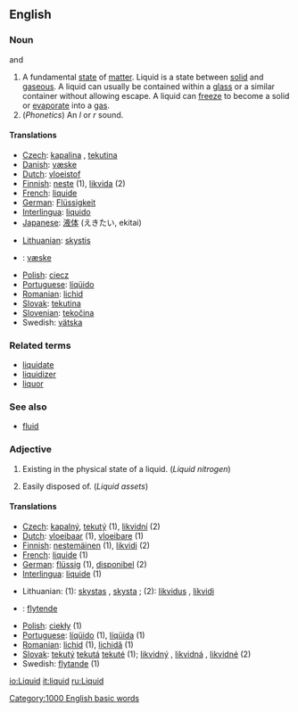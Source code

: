 ==English==

===Noun===
{{en-noun-reg}}  {{countable}} and {{uncountable}}

#A fundamental [[state]] of [[matter]].  Liquid is a state between [[solid]] and [[gaseous]].  A liquid can usually be contained within a [[glass]] or a similar container without allowing escape.  A liquid can [[freeze]] to become a solid or [[evaporate]] into a [[gas]].
#(''Phonetics'') An ''l'' or ''r'' sound.

====Translations====
{{top}}
*[[Czech]]: [[kapalina]] {{f}}, [[tekutina]] {{f}}
*[[Danish]]: [[væske]] {{c}}
*[[Dutch]]: [[vloeistof]] {{f}}
*[[Finnish]]: [[neste]] (1), [[likvida]] (2)
*[[French]]: [[liquide]] {{m}}
*[[German]]: [[Flüssigkeit]] {{f}}
*[[Interlingua]]: [[liquido]]
*[[Japanese]]: [[液体]] (えきたい, ekitai)
{{mid}}
*[[Lithuanian]]: [[skystis]] {{m}}
*{{no}}: [[væske]] {{f}}
*[[Polish]]: [[ciecz]] {{f}}
*[[Portuguese]]: [[líqüido]] {{m}}
*[[Romanian]]: [[lichid]] {{n}}
*[[Slovak]]: [[tekutina]] {{f}}
*[[Slovenian]]: [[tekočina]] {{f}}
*Swedish: [[vätska]]
{{bottom}}

===Related terms===
*[[liquidate]]
*[[liquidizer]]
*[[liquor]]

===See also===
*[[fluid]]

===Adjective===
{{en-adj-more-most}}

#Existing in the physical state of a liquid.  (''Liquid nitrogen'')
# {{finance}} Easily disposed of. (''Liquid assets'')

====Translations====
{{top}}
*[[Czech]]: [[kapalný]], [[tekutý]] (1), [[likvidní]] (2)
*[[Dutch]]: [[vloeibaar]] (1), [[vloeibare]] (1)
*[[Finnish]]: [[nestemäinen]] (1), [[likvidi]] (2)
*[[French]]: [[liquide]] {{m}} {{f}} (1)
*[[German]]: [[flüssig]] (1), [[disponibel]] (2)
*[[Interlingua]]: [[liquide]] (1)
{{mid}}
*Lithuanian: (1): [[skystas]] {{m}}, [[skysta]] {{f}}; (2): [[likvidus]] {{m}}, [[likvidi]] {{f}}
* {{no}} : [[flytende]]
*[[Polish]]: [[ciekły]] {{m}} (1)
*[[Portuguese]]: [[líqüido]] {{m}} (1), [[líqüida]] {{f}} (1)
*[[Romanian]]: [[lichid]] {{m}} (1), [[lichidă]] {{f}} (1)
*[[Slovak]]: [[tekutý]] {{m}} [[tekutá]] {{f}} [[tekuté]] {{n}} (1); [[likvidný]] {{m}}, [[likvidná]] {{f}}, [[likvidné]] {{n}} (2)
*Swedish: [[flytande]] (1)
{{bottom}}

[[Category:1000 English basic words]]

[[io:Liquid]]
[[it:liquid]]
[[ru:Liquid]]